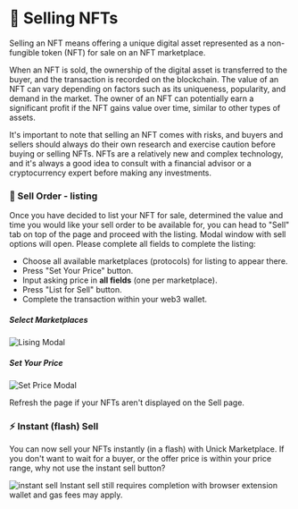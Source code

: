 

# 💸 Selling NFTs

Selling an NFT means offering a unique digital asset represented as a non-fungible token (NFT) for sale on an NFT marketplace.

When an NFT is sold, the ownership of the digital asset is transferred to the buyer, and the transaction is recorded on the blockchain. 
The value of an NFT can vary depending on factors such as its uniqueness, popularity, and demand in the market. The owner of an NFT can 
potentially earn a significant profit if the NFT gains value over time, similar to other types of assets.

<Callout>
It's important to note that selling an NFT comes with risks, and buyers and sellers should always do their own research and exercise caution 
before buying or selling NFTs. NFTs are a relatively new and complex technology, and it's always a good idea to consult with a financial advisor 
or a cryptocurrency expert before making any investments.
</Callout>

### 📜 Sell Order - listing 

Once you have decided to list your NFT for sale, determined the value and time you would like your sell order to be available for,
you can head to "Sell" tab on top of the page and proceed with the listing.
Modal window with sell options will open. Please complete all fields to complete the listing:
- Choose all available marketplaces (protocols) for listing to appear there.
- Press "Set Your Price" button.
- Input asking price in <b>all fields</b> (one per marketplace).
- Press "List for Sell" button.
- Complete the transaction within your web3 wallet.

##### Select Marketplaces
![Lising Modal](images/listModal.png)
##### Set Your Price
![Set Price Modal](images/setPrice.png)

<Callout type="info">
Refresh the page if your NFTs aren't displayed on the Sell page.
</Callout>


### ⚡ Instant (flash) Sell

You can now sell your NFTs instantly (in a flash) with Unick Marketplace. 
If you don't want to wait for a buyer, or the offer price is within your price range, why not use the instant sell button?

![instant sell](images/instantSell.png)
<Callout type="info">
    Instant sell still requires completion with browser extension wallet and gas fees may apply.
</Callout>